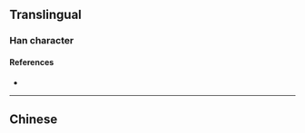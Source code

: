 {{character info/new}}
{{also|豈}}
==Translingual==

===Han character===
{{Han char|rn=46|rad=山|as=03|sn=6|four=|canj=USU|ids=⿱山己}}

====References====
* {{Han ref|kx=0307.271|hdz=10762.020|uh=5C82|ud=23682}}

----

==Chinese==
{{zh-see|豈}}